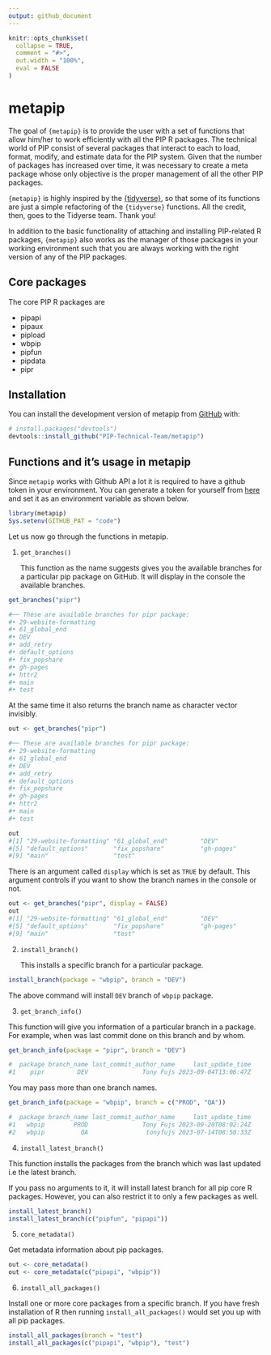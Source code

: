 ```yaml
---
output: github_document
---
```


<!-- README.md is generated from README.Rmd. Please edit that file -->

```r
knitr::opts_chunk$set(
  collapse = TRUE,
  comment = "#>",
  out.width = "100%", 
  eval = FALSE
)
```

# metapip

<!-- badges: start -->

<!-- badges: end -->

The goal of `{metapip}` is to provide the user with a set of functions that allow him/her to work efficiently with all the PIP R packages. The technical world of PIP consist of several packages that interact to each to load, format, modify, and estimate data for the PIP system. Given that the number of packages has increased over time, it was necessary to create a meta package whose only objective is the proper management of all the other PIP packages.

`{metapip}` is highly inspired by the [{tidyverse}](https://github.com/tidyverse/tidyverse), so that some of its functions are just a simple refactoring of the `{tidyverse}` functions. All the credit, then, goes to the Tidyerse team. Thank you!

In addition to the basic functionality of attaching and installing PIP-related R packages, `{metapip}` also works as the manager of those packages in your working environment such that you are always working with the right version of any of the PIP packages.

## Core packages

The core PIP R packages are

-   pipapi
-   pipaux
-   pipload
-   wbpip
-   pipfun
-   pipdata
-   pipr

## Installation

You can install the development version of metapip from [GitHub](https://github.com/) with:

``` r
# install.packages("devtools")
devtools::install_github("PIP-Technical-Team/metapip")
```

## Functions and it's usage in metapip

Since `metapip` works with Github API a lot it is required to have a github token in your environment. You can generate a token for yourself from [here](https://github.com/settings/tokens) and set it as an environment variable as shown below.

```r
library(metapip)
Sys.setenv(GITHUB_PAT = "code")
```

Let us now go through the functions in metapip.

1.  `get_branches()`

    This function as the name suggests gives you the available branches for a particular pip package on GitHub. It will display in the console the available branches.

```r
get_branches("pipr")   

#── These are available branches for pipr package:  
#• 29-website-formatting
#• 61_global_end
#• DEV
#• add_retry
#• default_options
#• fix_popshare
#• gh-pages
#• httr2
#• main
#• test
```

At the same time it also returns the branch name as character vector invisibly.

```r
out <- get_branches("pipr")

#── These are available branches for pipr package:  
#• 29-website-formatting
#• 61_global_end
#• DEV
#• add_retry
#• default_options
#• fix_popshare
#• gh-pages
#• httr2
#• main
#• test

out
#[1] "29-website-formatting" "61_global_end"         "DEV"                   "add_retry"            
#[5] "default_options"       "fix_popshare"          "gh-pages"              "httr2"                
#[9] "main"                  "test"                 
```

There is an argument called `display` which is set as `TRUE` by default. This argument controls if you want to show the branch names in the console or not.

```r
out <- get_branches("pipr", display = FALSE)  
out
#[1] "29-website-formatting" "61_global_end"         "DEV"                   "add_retry"            
#[5] "default_options"       "fix_popshare"          "gh-pages"              "httr2"                
#[9] "main"                  "test"                 
```

2.  `install_branch()`

    This installs a specific branch for a particular package.

```r
install_branch(package = "wbpip", branch = "DEV")
```

The above command will install `DEV` branch of `wbpip` package.

3.  `get_branch_info()`

This function will give you information of a particular branch in a package. For example, when was last commit done on this branch and by whom.

```r
get_branch_info(package = "pipr", branch = "DEV")

#  package branch_name last_commit_author_name     last_update_time
#1    pipr         DEV               Tony Fujs 2023-09-04T13:06:47Z
```

You may pass more than one branch names.

```r
get_branch_info(package = "wbpip", branch = c("PROD", "QA"))

#  package branch_name last_commit_author_name     last_update_time
#1   wbpip        PROD               Tony Fujs 2023-09-20T08:02:24Z
#2   wbpip          QA                tonyfujs 2023-07-14T08:50:33Z
```

4.  `install_latest_branch()`

This function installs the packages from the branch which was last updated i.e the latest branch.

If you pass no arguments to it, it will install latest branch for all pip core R packages. However, you can also restrict it to only a few packages as well.

```r
install_latest_branch()
install_latest_branch(c("pipfun", "pipapi"))
```

5.  `core_metadata()`

Get metadata information about pip packages.

```r
out <- core_metadata()
out <- core_metadata(c("pipapi", "wbpip"))
```

6.  `install_all_packages()`

Install one or more core packages from a specific branch. If you have fresh installation of R then running `install_all_packages()` would set you up with all pip packages.

```r
install_all_packages(branch = "test")
install_all_packages(c("pipapi", "wbpip"), "test")
```
